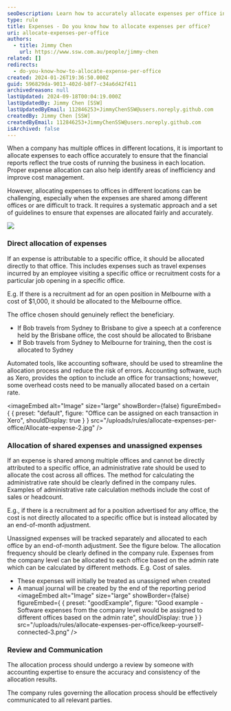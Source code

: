 ```yaml
---
seoDescription: Learn how to accurately allocate expenses per office in a multi-location business, improving financial reporting and cost management
type: rule
title: Expenses - Do you know how to allocate expenses per office?
uri: allocate-expenses-per-office
authors:
  - title: Jimmy Chen
    url: https://www.ssw.com.au/people/jimmy-chen
related: []
redirects:
  - do-you-know-how-to-allocate-expense-per-office
created: 2024-01-26T19:36:50.000Z
guid: 596829da-9013-402d-b8f7-c34a6d42f411
archivedreason: null
lastUpdated: 2024-09-18T00:04:19.000Z
lastUpdatedBy: Jimmy Chen [SSW]
lastUpdatedByEmail: 112846253+JimmyChenSSW@users.noreply.github.com
createdBy: Jimmy Chen [SSW]
createdByEmail: 112846253+JimmyChenSSW@users.noreply.github.com
isArchived: false
---
```


When a company has multiple offices in different locations, it is important to allocate expenses to each office accurately to ensure that the financial reports reflect the true costs of running the business in each location.
Proper expense allocation can also help identify areas of inefficiency and improve cost management.

However, allocating expenses to offices in different locations can be challenging, especially when the expenses are shared among different offices or are difficult to track.
It requires a systematic approach and a set of guidelines to ensure that expenses are allocated fairly and accurately.

![](/uploads/rules/allocate-expenses-per-office/Allocate-expense-1.png)

### Direct allocation of expenses

If an expense is attributable to a specific office, it should be allocated directly to that office.
This includes expenses such as travel expenses incurred by an employee visiting a specific office or recruitment costs for a particular job opening in a specific office.

E.g. If there is a recruitment ad for an open position in Melbourne with a cost of $1,000, it should be allocated to the Melbourne office.

The office chosen should genuinely reflect the beneficiary.

* If Bob travels from Sydney to Brisbane to give a speech at a conference held by the Brisbane office, the cost should be allocated to Brisbane
* If Bob travels from Sydney to Melbourne for training, then the cost is allocated to Sydney

Automated tools, like accounting software, should be used to streamline the allocation process and reduce the risk of errors.
Accounting software, such as Xero, provides the option to include an office for transactions; however, some overhead costs need to be manually allocated based on a certain rate.


<imageEmbed
  alt="Image"
  size="large"
  showBorder={false}
  figureEmbed={ {
    preset: "default",
    figure: "Office can be assigned on each transaction in Xero",
    shouldDisplay: true
  } }
  src="/uploads/rules/allocate-expenses-per-office/Allocate-expense-2.jpg"
/>

### Allocation of shared expenses and unassigned expenses

If an expense is shared among multiple offices and cannot be directly attributed to a specific office, an administrative rate should be used to allocate the cost across all offices.
The method for calculating the administrative rate should be clearly defined in the company rules. Examples of administrative rate calculation methods include the cost of sales or headcount.

E.g., if there is a recruitment ad for a position advertised for any office, the cost is not directly allocated to a specific office but is instead allocated by an end-of-month adjustment.

Unassigned expenses will be tracked separately and allocated to each office by an end-of-month adjustment. See the figure below. The allocation frequency should be clearly defined in the company rule.
Expenses from the company level can be allocated to each office based on the admin rate which can be calculated by different methods. E.g. Cost of sales.

* These expenses will initially be treated as unassigned when created
* A manual journal will be created by the end of the reporting period
<imageEmbed
  alt="Image"
  size="large"
  showBorder={false}
  figureEmbed={ {
    preset: "goodExample",
    figure: "Good example - Software expenses from the company level would be assigned to different offices based on the admin rate",
    shouldDisplay: true
  } }
  src="/uploads/rules/allocate-expenses-per-office/keep-yourself-connected-3.png"
/>

### Review and Communication

The allocation process should undergo a review by someone with accounting expertise to ensure the accuracy and consistency of the allocation results.

The company rules governing the allocation process should be effectively communicated to all relevant parties.
